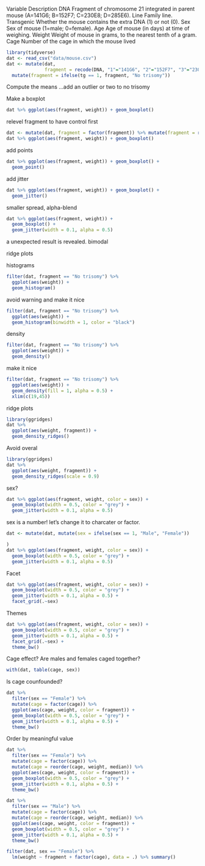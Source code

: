 Variable Description
DNA Fragment of chromosome 21 integrated in parent mouse
(A=141G6; B=152F7; C=230E8; D=285E6).
Line Family line.
Transgenic Whether the mouse contains the extra DNA (1)
or not (0).
Sex Sex of mouse (1=male; 0=female).
Age Age of mouse (in days) at time of weighing.
Weight Weight of mouse in grams, to the nearest tenth of a gram.
Cage Number of the cage in which the mouse lived


```r
library(tidyverse)
dat <- read_csv("data/mouse.csv")
dat <- mutate(dat, 
              fragment = recode(DNA, "1"="141G6", "2"="152F7", "3"="230E8", "4"="285E6")) %>%
  mutate(fragment = ifelse(tg == 1, fragment, "No trisomy")) 

```

Compute the means  ...add an outlier or two to no trisomy

Make a boxplot
```r
dat %>% ggplot(aes(fragment, weight)) + geom_boxplot()
```

relevel fragment to have control first

```r
dat <- mutate(dat, fragment = factor(fragment)) %>% mutate(fragment = relevel(fragment, ref = "No trisomy"))
dat %>% ggplot(aes(fragment, weight)) + geom_boxplot()
```


add points

```r
dat %>% ggplot(aes(fragment, weight)) + geom_boxplot() + 
  geom_point()
```

add jitter

```r
dat %>% ggplot(aes(fragment, weight)) + geom_boxplot() + 
  geom_jitter()
```

smaller spread, alpha-blend 

```r
dat %>% ggplot(aes(fragment, weight)) +
  geom_boxplot() + 
  geom_jitter(width = 0.1, alpha = 0.5)
```

a unexpected result is revealed. bimodal

ridge plots


histograms
```r
filter(dat, fragment == "No trisomy") %>%
  ggplot(aes(weight)) +
  geom_histogram()
```

avoid warning and make it nice

```r
filter(dat, fragment == "No trisomy") %>%
  ggplot(aes(weight)) +
  geom_histogram(binwidth = 1, color = "black")
```

density
```r
filter(dat, fragment == "No trisomy") %>%
  ggplot(aes(weight)) +
  geom_density()
```

make it nice

```r
filter(dat, fragment == "No trisomy") %>%
  ggplot(aes(weight)) +
  geom_density(fill = 1, alpha = 0.5) + 
  xlim(c(19,45))
```

ridge plots

```r
library(ggridges)
dat %>% 
  ggplot(aes(weight, fragment)) +
  geom_density_ridges() 
```
Avoid overal 

```r
library(ggridges)
dat %>% 
  ggplot(aes(weight, fragment)) +
  geom_density_ridges(scale = 0.9) 
```

sex?

```r
dat %>% ggplot(aes(fragment, weight, color = sex)) +
  geom_boxplot(width = 0.5, color = "grey") + 
  geom_jitter(width = 0.1, alpha = 0.5)
```


sex is a number! let's change it to charcater or factor.

```r
dat <- mutate(dat, mutate(sex = ifelse(sex == 1, "Male", "Female"))

)
dat %>% ggplot(aes(fragment, weight, color = sex)) +
  geom_boxplot(width = 0.5, color = "grey") + 
  geom_jitter(width = 0.1, alpha = 0.5)
```

Facet

```r
dat %>% ggplot(aes(fragment, weight, color = sex)) +
  geom_boxplot(width = 0.5, color = "grey") + 
  geom_jitter(width = 0.1, alpha = 0.5) + 
  facet_grid(.~sex)
```

Themes

```r
dat %>% ggplot(aes(fragment, weight, color = sex)) +
  geom_boxplot(width = 0.5, color = "grey") + 
  geom_jitter(width = 0.1, alpha = 0.5) + 
  facet_grid(.~sex) + 
  theme_bw()
```

Cage effect?
Are males and females caged together?

```r
with(dat, table(cage, sex))
```

Is cage counfounded?

```r
dat %>% 
  filter(sex == "Female") %>%
  mutate(cage = factor(cage)) %>%
  ggplot(aes(cage, weight, color = fragment)) +
  geom_boxplot(width = 0.5, color = "grey") + 
  geom_jitter(width = 0.1, alpha = 0.5) + 
  theme_bw()
```

Order by meaningful value


```r
dat %>% 
  filter(sex == "Female") %>%
  mutate(cage = factor(cage)) %>%
  mutate(cage = reorder(cage, weight, median)) %>%
  ggplot(aes(cage, weight, color = fragment)) +
  geom_boxplot(width = 0.5, color = "grey") + 
  geom_jitter(width = 0.1, alpha = 0.5) + 
  theme_bw()
```

```r
dat %>% 
  filter(sex == "Male") %>%
  mutate(cage = factor(cage)) %>%
  mutate(cage = reorder(cage, weight, median)) %>%
  ggplot(aes(cage, weight, color = fragment)) +
  geom_boxplot(width = 0.5, color = "grey") + 
  geom_jitter(width = 0.1, alpha = 0.5) + 
  theme_bw()
```


```r
filter(dat, sex == "Female") %>% 
  lm(weight ~ fragment + factor(cage), data = .) %>% summary()
```

